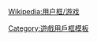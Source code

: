 {{Userbox
  |border-c=black
  |border-s=1
  |id=[[File:Applications-games.svg|43px]]
  |id-c=white
  |id-fc=
  |id-s=
  |info=這個用戶喜歡玩'''[[蓋棉被 (牌類遊戲)|-{zh-cn:盖棉被; zh-tw:蓋棉被; zh-hk:衾棉胎;}-]]'''。
  |info-c=gold
  |info-fc=black
  |info-s=10
}}
<includeonly>[[Category:喜歡玩蓋棉被的維基人|{{PAGENAME}}]]</includeonly><noinclude>
{{DEFAULTSORT:Slapjack}}
{{Clear}}[[Wikipedia:用户框/游戏]]
[[Category:喜歡玩蓋棉被的維基人| ]]
[[Category:遊戲用戶框模板]]
</noinclude>